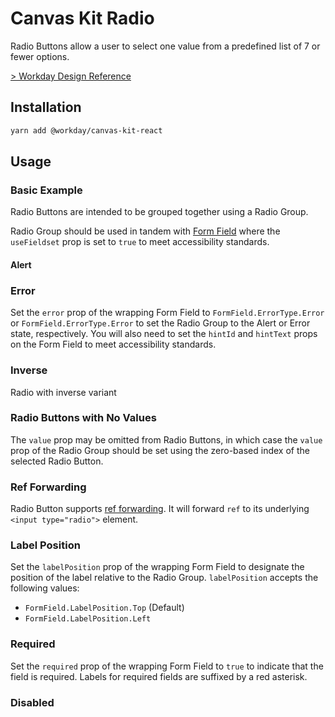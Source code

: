 


<Meta title="Labs/Radio" component={RadioGroup2} />

# Canvas Kit Radio

Radio Buttons allow a user to select one value from a predefined list of 7 or fewer options.

[> Workday Design Reference](https://design.workday.com/components/inputs/radio-buttons)

## Installation

```sh
yarn add @workday/canvas-kit-react
```

## Usage

### Basic Example

Radio Buttons are intended to be grouped together using a Radio Group.

Radio Group should be used in tandem with [Form Field](/components/inputs/form-field/) where the
`useFieldset` prop is set to `true` to meet accessibility standards.

<ExampleCodeBlock code={Basic} />

#### Alert

<ExampleCodeBlock code={Alert} />

### Error

Set the `error` prop of the wrapping Form Field to `FormField.ErrorType.Error` or
`FormField.ErrorType.Error` to set the Radio Group to the Alert or Error state, respectively. You
will also need to set the `hintId` and `hintText` props on the Form Field to meet accessibility
standards.

<ExampleCodeBlock code={Error} />

### Inverse

Radio with inverse variant

<ExampleCodeBlock code={Inverse} />

### Radio Buttons with No Values

The `value` prop may be omitted from Radio Buttons, in which case the `value` prop of the Radio
Group should be set using the zero-based index of the selected Radio Button.

<ExampleCodeBlock code={NoValue} />

### Ref Forwarding

Radio Button supports [ref forwarding](https://reactjs.org/docs/forwarding-refs.html). It will
forward `ref` to its underlying `<input type="radio">` element.

<ExampleCodeBlock code={RefForwarding} />

### Label Position

Set the `labelPosition` prop of the wrapping Form Field to designate the position of the label
relative to the Radio Group. `labelPosition` accepts the following values:

- `FormField.LabelPosition.Top` (Default)
- `FormField.LabelPosition.Left`

<ExampleCodeBlock code={LabelPosition} />

### Required

Set the `required` prop of the wrapping Form Field to `true` to indicate that the field is required.
Labels for required fields are suffixed by a red asterisk.

<ExampleCodeBlock code={Required} />

### Disabled

<ExampleCodeBlock code={Disabled} />
